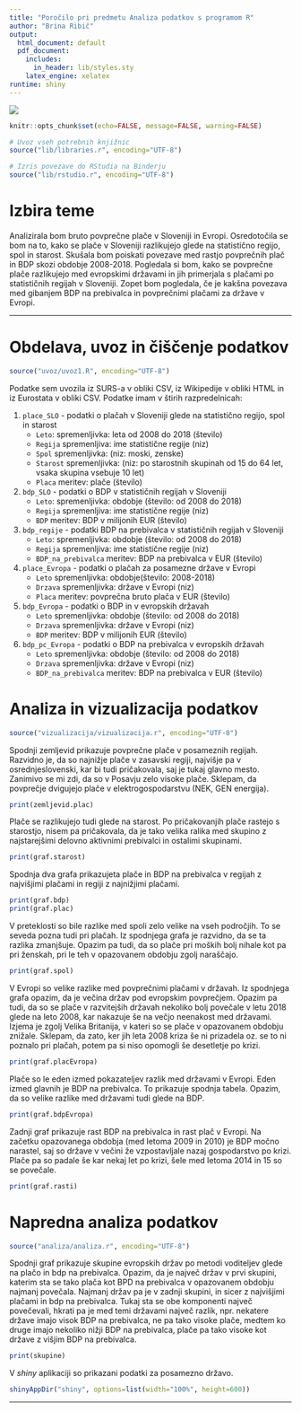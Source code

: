 ```yaml
---
title: "Poročilo pri predmetu Analiza podatkov s programom R"
author: "Brina Ribič"
output:
  html_document: default
  pdf_document:
    includes:
      in_header: lib/styles.sty
    latex_engine: xelatex
runtime: shiny
---
```


![](slike/slika.jpg)

```r
knitr::opts_chunk$set(echo=FALSE, message=FALSE, warning=FALSE)

# Uvoz vseh potrebnih knjižnic
source("lib/libraries.r", encoding="UTF-8")
```

```r
# Izris povezave do RStudia na Binderju
source("lib/rstudio.r", encoding="UTF-8")
```

# Izbira teme

Analizirala bom bruto povprečne plače v Sloveniji in Evropi. Osredotočila se bom na to, kako se plače v Sloveniji razlikujejo glede na statistično regijo, spol in starost. Skušala bom poiskati povezave med rastjo povprečnih plač in BDP skozi obdobje 2008-2018. Pogledala si bom, kako se povprečne plače razlikujejo med evropskimi državami in jih primerjala s plačami po statističnih regijah v Sloveniji. Zopet bom pogledala, če je kakšna povezava med gibanjem BDP na prebivalca in povprečnimi plačami za države v Evropi.


***

# Obdelava, uvoz in čiščenje podatkov

```r
source("uvoz/uvoz1.R", encoding="UTF-8")
```
  
Podatke sem uvozila iz SURS-a v obliki CSV, iz Wikipedije v obliki HTML in iz Eurostata v obliki CSV. Podatke imam v štirih razpredelnicah:

1. `place_SLO` - podatki o plačah v Sloveniji glede na statistično regijo, spol in starost
   - `Leto`: spremenljivka: leta od 2008 do 2018 (število)
   - `Regija` spremenljiva: ime statistične regije (niz)
   - `Spol` spremenljivka: (niz: moski, zenske)
   - `Starost` spremenljivka: (niz: po starostnih skupinah od 15 do 64 let, vsaka skupina          vsebuje 10 let)
   - `Placa` meritev: plače (število)

2. `bdp_SLO` - podatki o BDP v statističnih regijah v Sloveniji
   - `Leto`: spremenljivka: obdobje (število: od 2008 do 2018)
   - `Regija` spremenljiva: ime statistične regije (niz)
   - `BDP` meritev: BDP v milijonih EUR (število)
   
3. `bdp_regije` - podatki BDP na prebivalca v statističnih regijah v Sloveniji
   - `Leto`: spremenljivka: obdobje (število: od 2008 do 2018)
   - `Regija` spremenljiva: ime statistične regije (niz)
   - `BDP_na_prebivalca` meritev: BDP na prebivalca v EUR (število)
   
4. `place_Evropa` - podatki o plačah za posamezne države v Evropi
   - `Leto` spremenljivka: obdobje(število: 2008-2018)
   - `Drzava` spremenljivka: države v Evropi (niz)
   - `Placa` meritev: povprečna bruto plača v EUR (število)
   
5. `bdp_Evropa` - podatki o BDP in v evropskih državah
   - `Leto` spremenljivka: obdobje (število: od 2008 do 2018)
   - `Drzava` spremenljivka: države v Evropi (niz)
   - `BDP` meritev: BDP v milijonih EUR (število)
   
6. `bdp_pc_Evropa` - podatki o BDP na prebivalca v evropskih državah
   - `Leto` spremenljivka: obdobje (število: od 2008 do 2018)
   - `Drzava` spremenljivka: države v Evropi (niz)
   - `BDP_na_prebivalca` meritev: BDP na prebivalca v EUR (število)
   
# Analiza in vizualizacija podatkov

```r
source("vizualizacija/vizualizacija.r", encoding="UTF-8")
```

Spodnji zemljevid prikazuje povprečne plače v posameznih regijah. Razvidno je, da so najnižje plače v zasavski regiji, najvišje pa v osrednjeslovenski, kar bi tudi pričakovala, saj je tukaj glavno mesto. Zanimivo se mi zdi, da so v Posavju zelo visoke plače. Sklepam, da povprečje dvigujejo plače v elektrogospodarstvu (NEK, GEN energija).
```r
print(zemljevid.plac)
```

Plače se razlikujejo tudi glede na starost. Po pričakovanjih plače rastejo s starostjo, nisem pa pričakovala, da je tako velika ralika med skupino z najstarejšimi delovno aktivnimi prebivalci in ostalimi skupinami.

```r
print(graf.starost)
```


Spodnja dva grafa prikazujeta plače in BDP na prebivalca v regijah z najvišjimi plačami in regiji z najnižjimi plačami. 
```r
print(graf.bdp)
print(graf.plac)
```

V preteklosti so bile razlike med spoli zelo velike na vseh področjih. To se seveda pozna tudi pri plačah. Iz spodnjega grafa je razvidno, da se ta razlika zmanjšuje. Opazim pa tudi, da so plače pri moških bolj nihale  kot pa pri ženskah, pri le teh v opazovanem obdobju zgolj naraščajo. 
```r
print(graf.spol)
```

V Evropi so velike razlike med povprečnimi plačami v državah. Iz spodnjega grafa opazim, da je večina držav pod evropskim povprečjem. Opazim pa tudi, da so se plače v razvitejših državah nekoliko bolj povečale v letu 2018 glede na leto 2008, kar nakazuje še na večjo neenakost med državami. Izjema je zgolj Velika Britanija, v kateri so se plače v opazovanem obdobju znižale. Sklepam, da zato, ker jih leta 2008 kriza še ni prizadela oz. se to ni poznalo pri plačah, potem pa si niso opomogli še desetletje po krizi.

```r
print(graf.placEvropa)
```
Plače so le eden izmed pokazateljev razlik med državami v Evropi. Eden izmed glavnih je BDP na prebivalca. To prikazuje spodnja tabela. Opazim, da so velike razlike med državami tudi glede na BDP.

```r
print(graf.bdpEvropa)
```

Zadnji graf prikazuje rast BDP na prebivalca in rast plač v Evropi. Na začetku opazovanega obdobja (med letoma 2009 in 2010) je BDP močno narastel, saj so države v večini že vzpostavljale nazaj gospodarstvo po krizi. Plače pa so padale še kar nekaj let po krizi, šele med letoma 2014 in 15 so se povečale.
```r
print(graf.rasti)
```

# Napredna analiza podatkov
```r
source("analiza/analiza.r", encoding="UTF-8")
```
Spodnji graf prikazuje skupine evropskih držav po metodi voditeljev glede na plačo in bdp na prebivalca. Opazim, da je največ držav v prvi skupini, katerim sta se tako plača kot BPD na prebivalca v opazovanem obdobju najmanj povečala. Najmanj držav pa je v zadnji skupini, in sicer z najvišjimi plačami in bdp na prebivalca. Tukaj sta se obe komponenti največ povečevali, hkrati pa je med temi državami največ razlik, npr. nekatere države imajo visok BDP na prebivalca, ne pa tako visoke plače, medtem ko druge imajo nekoliko nižji BDP na prebivalca, plače pa tako visoke kot države z višjim BDP na prebivalca.

```r
print(skupine)
```

V *shiny* aplikaciji so prikazani podatki za posamezno državo.
```r
shinyAppDir("shiny", options=list(width="100%", height=600))
```



***





